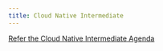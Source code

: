 ```yaml
---
title: Cloud Native Intermediate
---
```



<PageDescription>



</PageDescription>

[Refer the Cloud Native Intermediate Agenda](https://ibm-gsi-ecosystem.github.io/ibm-gsi-cloudnative-journey/developer-intermediate)